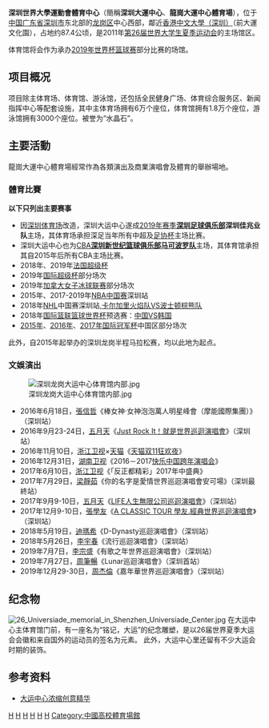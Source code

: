 {{Infobox stadium
|       stadium_name = 深圳世界大學運動會體育中心（SUSCS）
|           nickname = 
|              image = [[File:Shenzhen_Universiade_Sports_Centre_20170730.jpg|300px]]
|           fullname = 
|           location = {{CHN}}[[广东省|广东省]][[深圳市|深圳市]][[龙岗区|龙岗区]]
|              built = 
|             opened = 2011年<ref>http://www.worldofstadiums.com/asia/china/guangdong/shenzhen-universiade-sports-centre-stadium/</ref>
|          renovated = 
|             closed = 
|         demolished = 
|              owner = 深圳市人民政府
|           operator = 深圳市體育局
|            surface = [[禾本科|禾本科]]
|  construction_cost = 35亿元[[人民币|人民币]]
|          architect = 
|            tenants = <center>[[2011年世界大學生夏季運動會|2011年世界大學生夏季運動會]]<br />CBA：[[深圳新世纪篮球俱乐部|深圳队]] (2015-)<br />中超：[[深圳足球俱乐部|深圳佳兆业]](2019)
|   seating_capacity = 60,334
}}
'''深圳世界大學運動會體育中心'''（簡稱'''深圳大運中心'''、'''龍崗大運中心體育場'''），位于[[中国|中国]][[广东省|广东省]][[深圳市|深圳市]]东北部的[[龙岗区|龙岗区]]中心西部，鄰近[[香港中文大學（深圳）|香港中文大學（深圳）]]（前大運文化園），占地约87.4公顷，是2011年[[2011年夏季世界大學生運動會|第26届世界大学生夏季运动会]]的主场馆区。

体育馆将会作为承办[[2019年世界盃籃球賽|2019年世界杯篮球赛]]部分比赛的场馆。

== 项目概况 ==
项目除主体育场、体育馆、游泳馆，还包括全民健身广场、体育综合服务区、新闻指挥中心等配套设施，其中主体育场拥有6万个座位，体育馆拥有1.8万个座位，游泳馆拥有3000个座位。被誉为“水晶石”。

== 主要活動 ==
龍崗大運中心體育場經常作為各類演出及商業演唱會及體育的舉辦場地。
=== 體育比賽 ===
'''以下只列出主要赛事'''
*因[[深圳体育场|深圳体育场]]改造，深圳大运中心遂成[[2019年中国足球超级联赛|2019年赛季]]'''[[深圳足球俱乐部|深圳足球俱乐部]]深圳佳兆业队'''主场，其体育场承担深足当年所有中超及[[中国足协杯|足协杯]]主场比赛。
*深圳大运中心也为[[CBA|CBA]]'''[[深圳新世纪篮球俱乐部|深圳新世纪篮球俱乐部马可波罗队]]'''主场，其体育馆承担其自2015年后所有CBA主场比赛。
*2018年、2019年[[法国超级杯|法国超级杯]]
*2019年[[国际超级杯|国际超级杯]]部分场次
*2019年[[加拿大女子冰球联赛|加拿大女子冰球联赛]]部分场次
*2015年、2017-2019年[[NBA中国赛|NBA中国赛]]深圳站
*2018年[[NHL|NHL]]中国赛深圳站,[[卡爾加里火焰|卡尔加里火焰队]]VS[[波士頓棕熊|波士顿棕熊队]]
*2018年[[国际篮联|国际篮联]][[篮球世界杯|篮球世界杯]]预选赛：[[中国男篮|中国]]VS[[韩国男篮|韩国]]
*[[2015年國際冠軍盃|2015年]]、[[2016年國際冠軍盃|2016年]]、[[2017年國際冠軍盃|2017年]][[国际冠军杯|国际冠军杯]]中国区部分场次
此外，自2015年起举办的深圳龙岗半程马拉松赛，均以此地为起点。

=== 文娛演出 ===
[[File:深圳龙岗大运中心体育馆内部.jpg|thumb]]
*2016年6月18日，[[張信哲|張信哲]]《棒女神·女神泡泡萬人明星峰會（摩能國際集團）》（深圳站）
*2016年9月23-24日，[[五月天|五月天]]《[[五月天_Just_Rock_It！就是世界巡迴演唱會|Just Rock It！就是世界巡迴演唱會]]》（深圳站）
*2016年11月10日，[[浙江卫视|浙江卫视]]×[[天猫|天猫]]《[[天猫双11狂欢夜|天猫双11狂欢夜]]》
*2016年12月31日，[[湖南卫视|湖南卫视]]《2016－2017[[快乐中国湖南卫视跨年演唱会|快乐中国跨年演唱会]]》
*2017年6月10日，[[浙江卫视|浙江卫视]]《「反正都精彩」2017年中盛典》
*2017年7月29日，[[梁靜茹|梁靜茹]]《你的名字是愛情世界巡迴演唱會安可場》（深圳最終站）
*2017年9月9-10日，[[五月天|五月天]]《[[五月天LIFE人生無限公司巡迴演唱會|LIFE人生無限公司巡迴演唱會]]》（深圳站）
*2017年12月9-10日，[[張學友|張學友]]《[[A_CLASSIC_TOUR_學友.經典世界巡迴演唱會|A CLASSIC TOUR 學友.經典世界巡迴演唱會]]》（深圳站）
*2018年5月19日，[[迪瑪希|迪瑪希]]《D-Dynasty巡迴演唱會》（深圳站）
*2018年5月26日，[[李宇春|李宇春]]《流行巡迴演唱會》（深圳站）
*2019年7月7日，[[李宗盛|李宗盛]]《有歌之年世界巡迴演唱會》（深圳站）
*2019年7月27日，[[周筆暢|周筆暢]]《Lunar巡迴演唱會》（深圳首站）
*2019年12月29-30日，[[周杰倫|周杰倫]]《嘉年華世界巡迴演唱會》（深圳站）

== 纪念物 ==
[[File:26_Universiade_memorial_in_Shenzhen_Universiade_Center.jpg|thumb]]
在大运中心主体育馆门前，有一座名为“铭记，大运”的纪念雕塑，是以26届世界夏季大运会会徽和来自国外的运动员的签名为元素。
此外，大运中心里还留有不少大运会时期的装饰。
== 参考资料 ==
*[https://web.archive.org/web/20120908015352/http://www.sznews.com/zhuanti/content/2006-12/11/content_612548.htm 大运中心浓缩创意精华]
{{reflist}}

{{深圳}}

{{portal bar|中國|深圳|建築|體育|籃球}}

[[Category:深圳體育場館|H]]
[[Category:中國籃球場|H]]
[[Category:2011年中國建立|H]]
[[Category:2011年完工體育場館|H]]
[[Category:中國演唱會場地|H]]
[[Category:龍崗區|H]]
[[Category:中國高校體育場館|Category:中國高校體育場館]]